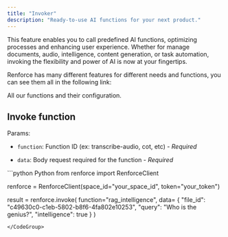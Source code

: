 ```yaml
---
title: "Invoker"
description: "Ready-to-use AI functions for your next product."
---
```


This feature enables you to call predefined AI functions, optimizing processes and enhancing user experience. Whether for manage documents, audio, intelligence, content generation, or task automation, invoking the flexibility and power of AI is now at your fingertips.

Renforce has many different features for different needs and functions, you can see them all in the following link:

<Card title="Functions" icon="bolt">
  All our functions and their configuration.
</Card>

## Invoke function

Params:

* `function`: Function ID (ex: transcribe-audio, cot, etc) - *Required*

* `data`: Body request required for the function - *Required*

<CodeGroup>
  ```python Python
  from renforce import RenforceClient

  renforce = RenforceClient(space_id="your_space_id", token="your_token")

  result = renforce.invoke(
    function="rag_intelligence",
    data= {
      "file_id": "c49630c0-c1eb-5802-b8f6-4fa802e10253",
      "query": "Who is the genius?",
      "intelligence": true
    }
  )
  ```
</CodeGroup>